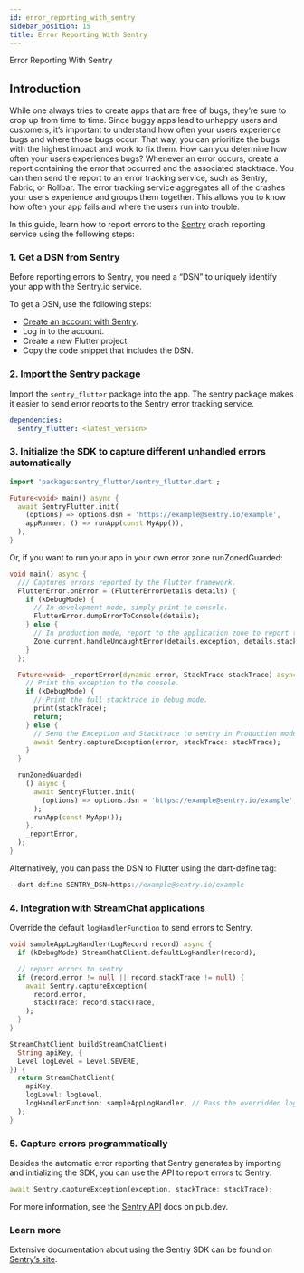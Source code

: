 ```yaml
---
id: error_reporting_with_sentry
sidebar_position: 15
title: Error Reporting With Sentry
---
```


Error Reporting With Sentry

## Introduction

While one always tries to create apps that are free of bugs, they’re sure to crop up from time to time. Since buggy apps lead to unhappy users and customers, it’s important to understand how often your users experience bugs and where those bugs occur. That way, you can prioritize the bugs with the highest impact and work to fix them.
How can you determine how often your users experiences bugs? Whenever an error occurs, create a report containing the error that occurred and the associated stacktrace. You can then send the report to an error tracking service, such as Sentry, Fabric, or Rollbar.
The error tracking service aggregates all of the crashes your users experience and groups them together. This allows you to know how often your app fails and where the users run into trouble.

In this guide, learn how to report errors to the [Sentry](https://sentry.io/welcome/) crash reporting service using the following steps:

### 1. Get a DSN from Sentry
Before reporting errors to Sentry, you need a “DSN” to uniquely identify your app with the Sentry.io service.

To get a DSN, use the following steps:

* [Create an account with Sentry](https://sentry.io/signup/).
* Log in to the account.
* Create a new Flutter project.
* Copy the code snippet that includes the DSN.

### 2. Import the Sentry package
Import the `sentry_flutter` package into the app. The sentry package makes it easier to send error reports to the Sentry error tracking service.

```yaml
dependencies:
  sentry_flutter: <latest_version>
```

### 3. Initialize the SDK to capture different unhandled errors automatically

```dart
import 'package:sentry_flutter/sentry_flutter.dart';

Future<void> main() async {
  await SentryFlutter.init(
    (options) => options.dsn = 'https://example@sentry.io/example',
    appRunner: () => runApp(const MyApp()),
  );
}
```

Or, if you want to run your app in your own error zone runZonedGuarded:

```dart
void main() async {
  /// Captures errors reported by the Flutter framework.
  FlutterError.onError = (FlutterErrorDetails details) {
    if (kDebugMode) {
      // In development mode, simply print to console.
      FlutterError.dumpErrorToConsole(details);
    } else {
      // In production mode, report to the application zone to report to sentry.
      Zone.current.handleUncaughtError(details.exception, details.stack!);
    }
  };

  Future<void> _reportError(dynamic error, StackTrace stackTrace) async {
    // Print the exception to the console.
    if (kDebugMode) {
      // Print the full stacktrace in debug mode.
      print(stackTrace);
      return;
    } else {
      // Send the Exception and Stacktrace to sentry in Production mode.
      await Sentry.captureException(error, stackTrace: stackTrace);
    }
  }

  runZonedGuarded(
    () async {
      await SentryFlutter.init(
        (options) => options.dsn = 'https://example@sentry.io/example',
      );
      runApp(const MyApp());
    },
    _reportError,
  );
}
```

Alternatively, you can pass the DSN to Flutter using the dart-define tag:

```dart
--dart-define SENTRY_DSN=https://example@sentry.io/example
```

### 4. Integration with StreamChat applications

Override the default `logHandlerFunction` to send errors to Sentry.

```dart
void sampleAppLogHandler(LogRecord record) async {
  if (kDebugMode) StreamChatClient.defaultLogHandler(record);

  // report errors to sentry
  if (record.error != null || record.stackTrace != null) {
    await Sentry.captureException(
      record.error,
      stackTrace: record.stackTrace,
    );
  }
}

StreamChatClient buildStreamChatClient(
  String apiKey, {
  Level logLevel = Level.SEVERE,
}) {
  return StreamChatClient(
    apiKey,
    logLevel: logLevel,
    logHandlerFunction: sampleAppLogHandler, // Pass the overridden logHandlerFunction
  );
}
```

### 5. Capture errors programmatically
Besides the automatic error reporting that Sentry generates by importing and initializing the SDK,
you can use the API to report errors to Sentry:

```dart
await Sentry.captureException(exception, stackTrace: stackTrace);
```

For more information, see the [Sentry API](https://pub.dev/documentation/sentry_flutter/latest/sentry_flutter/sentry_flutter-library.html) docs on pub.dev.

### Learn more
Extensive documentation about using the Sentry SDK can be found on [Sentry’s site](https://docs.sentry.io/platforms/flutter/).